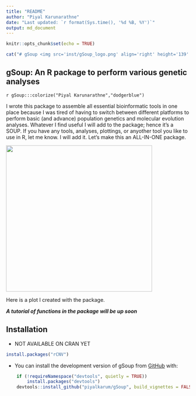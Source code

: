 ```yaml
---
title: "README"
author: "Piyal Karunarathne"
date: "Last updated: `r format(Sys.time(), '%d %B, %Y')`"
output: md_document
---
```


```r
knitr::opts_chunk$set(echo = TRUE)
```



```r
cat("# gSoup <img src='inst/gSoup_logo.png' align='right' height='139' />")
```

## gSoup: An R package to perform various genetic analyses
`r gSoup:::colorize("Piyal Karunarathne","dodgerblue")`

I wrote this package to assemble all essential bioinformatic tools in one place because I was tired of having to switch between different platforms to perform basic (and advance) population genetics and molecular evolution analyses. Whatever I find useful I will add to the package; hence it's a SOUP. If you have any tools, analyses, plottings, or anyother tool you like to use in R, let me know. I will add it. Let's make this an ALL-IN-ONE package.

![](inst/Athaliana_plot_exmaple.png){width=400}

Here is a plot I created with the package.

***A tutorial of functions in the package will be up soon***

## Installation  

* NOT AVAILABLE ON CRAN YET  
```r
install.packages("rCNV")
```

* You can install the development version of gSoup from [GitHub](https://github.com/) with:
```r
    if (!requireNamespace("devtools", quietly = TRUE)) 
        install.packages("devtools") 
    devtools::install_github("piyalkarum/gSoup", build_vignettes = FALSE)
```



